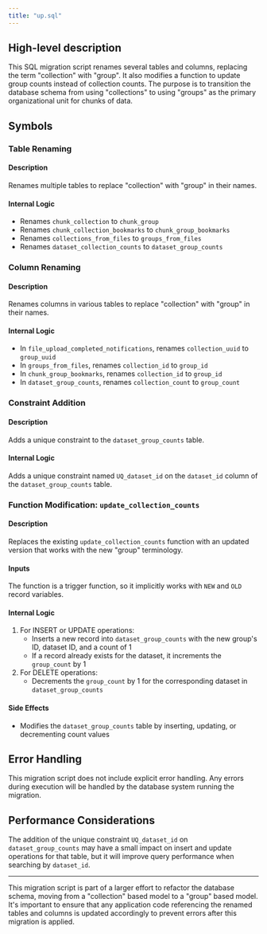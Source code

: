 ```yaml
---
title: "up.sql"
---
```


## High-level description
This SQL migration script renames several tables and columns, replacing the term "collection" with "group". It also modifies a function to update group counts instead of collection counts. The purpose is to transition the database schema from using "collections" to using "groups" as the primary organizational unit for chunks of data.

## Symbols

### Table Renaming
#### Description
Renames multiple tables to replace "collection" with "group" in their names.

#### Internal Logic
- Renames `chunk_collection` to `chunk_group`
- Renames `chunk_collection_bookmarks` to `chunk_group_bookmarks`
- Renames `collections_from_files` to `groups_from_files`
- Renames `dataset_collection_counts` to `dataset_group_counts`

### Column Renaming
#### Description
Renames columns in various tables to replace "collection" with "group" in their names.

#### Internal Logic
- In `file_upload_completed_notifications`, renames `collection_uuid` to `group_uuid`
- In `groups_from_files`, renames `collection_id` to `group_id`
- In `chunk_group_bookmarks`, renames `collection_id` to `group_id`
- In `dataset_group_counts`, renames `collection_count` to `group_count`

### Constraint Addition
#### Description
Adds a unique constraint to the `dataset_group_counts` table.

#### Internal Logic
Adds a unique constraint named `UQ_dataset_id` on the `dataset_id` column of the `dataset_group_counts` table.

### Function Modification: `update_collection_counts`
#### Description
Replaces the existing `update_collection_counts` function with an updated version that works with the new "group" terminology.

#### Inputs
The function is a trigger function, so it implicitly works with `NEW` and `OLD` record variables.

#### Internal Logic
1. For INSERT or UPDATE operations:
   - Inserts a new record into `dataset_group_counts` with the new group's ID, dataset ID, and a count of 1
   - If a record already exists for the dataset, it increments the `group_count` by 1
2. For DELETE operations:
   - Decrements the `group_count` by 1 for the corresponding dataset in `dataset_group_counts`

#### Side Effects
- Modifies the `dataset_group_counts` table by inserting, updating, or decrementing count values

## Error Handling
This migration script does not include explicit error handling. Any errors during execution will be handled by the database system running the migration.

## Performance Considerations
The addition of the unique constraint `UQ_dataset_id` on `dataset_group_counts` may have a small impact on insert and update operations for that table, but it will improve query performance when searching by `dataset_id`.

---

This migration script is part of a larger effort to refactor the database schema, moving from a "collection" based model to a "group" based model. It's important to ensure that any application code referencing the renamed tables and columns is updated accordingly to prevent errors after this migration is applied.